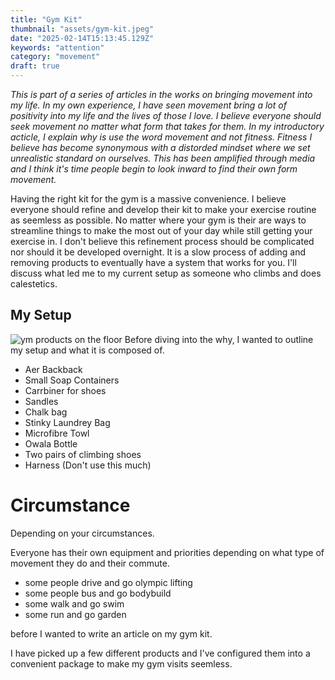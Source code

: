 ```yaml
---
title: "Gym Kit"
thumbnail: "assets/gym-kit.jpeg"
date: "2025-02-14T15:13:45.129Z"
keywords: "attention"
category: "movement"
draft: true
---
```


_This is part of a series of articles in the works on bringing movement into my life. In my own experience, I have seen movement bring a lot of positivity into my life and the lives of those I love. I believe everyone should seek movement no matter what form that takes for them. In my introductory acticle, I explain why is use the word movement and not fitness. Fitness I believe has become synonymous with a distorded mindset where we set unrealistic standard on ourselves. This has been amplified through media and I think it's time people begin to look inward to find their own form movement._

Having the right kit for the gym is a massive convenience. I believe everyone should refine and develop their kit to make your exercise routine as seemless as possible. No matter where your gym is their are ways to streamline things to make the most out of your day while still getting your exercise in. I don't believe this refinement process should be complicated nor should it be developed overnight. It is a slow process of adding and removing products to eventually have a system that works for you. I'll discuss what led me to my current setup as someone who climbs and does calestetics.

## My Setup

![ym products on the floor](assets/gym-kit.jpeg)
Before diving into the why, I wanted to outline my setup and what it is composed of.

- Aer Backback
- Small Soap Containers
- Carrbiner for shoes
- Sandles
- Chalk bag
- Stinky Laundrey Bag
- Microfibre Towl
- Owala Bottle
- Two pairs of climbing shoes
- Harness (Don't use this much)

# Circumstance

Depending on your circumstances.

Everyone has their own equipment and priorities depending on what type of movement they do and their commute.

- some people drive and go olympic lifting
- some people bus and go bodybuild
- some walk and go swim
- some run and go garden

before I wanted to write an article on my gym kit.

I have picked up a few different products and I've configured them into a convenient package to make my gym visits seemless.

